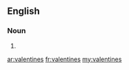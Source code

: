 ==English==

===Noun===
{{head|en|plural}}

# {{plural of|valentine|lang=en}}

[[ar:valentines]]
[[fr:valentines]]
[[my:valentines]]